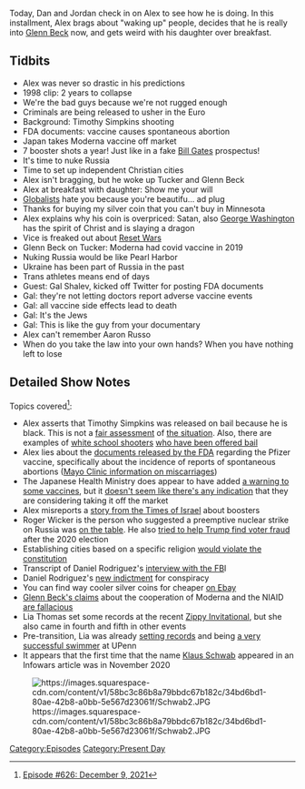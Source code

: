 {{DEFAULTSORT:
    #_EPISODE_0626:December 9, 2021
}}{{Episode
    | title           = December 9, 2021
    | caption         = Listen to this episode on [https://knowledgefight.libsyn.com/626-december-9-2021 Libsyn] [https://open.spotify.com/episode/3ulsw1nbVzM96jVGbs59qp Spotify], Read the [[Transcript/626: December 9, 2021|Unofficial Transcript]]
    | episodeNumber   = 626
    | length          = 01:27:46
    | airDate         = December 13, 2021
    | coverageDate    = December 9, 2021
    | episodeType     = [[:Category:Present Day|Present Day]]
    | appearance      = [[Timothy Simpkins]], [[Bill Gates]], [[Tucker Carlson]], [[Glenn Beck]], [[Gal Shalev]]
    | previousEpisode = [[625: December 5, 2021]]
    | nextEpisode     = [[627: Reset Wars: Episode 2]]
}}

{{Stub}}

Today, Dan and Jordan check in on Alex to see how he is doing.  In this installment, Alex brags about "waking up" people, decides that he is really into [[Glenn Beck]] now, and gets weird with his daughter over breakfast.

==Tidbits==

*Alex was never so drastic in his predictions
*1998 clip: 2 years to collapse
*We're the bad guys because we're not rugged enough
*Criminals are being released to usher in the Euro
*Background: Timothy Simpkins shooting
*FDA documents: vaccine causes spontaneous abortion
*Japan takes Moderna vaccine off market
*7 booster shots a year! Just like in a fake [[Bill Gates]] prospectus!
*It's time to nuke Russia
*Time to set up independent Christian cities
*Alex isn't bragging, but he woke up Tucker and Glenn Beck
*Alex at breakfast with daughter: Show me your will
*[[Globalists]] hate you because you're beautifu... ad plug
*Thanks for buying my silver coin that you can't buy in Minnesota
*Alex explains why his coin is overpriced: Satan, also [[George Washington]] has the spirit of Christ and is slaying a dragon
*Vice is freaked out about [[Reset Wars]]
*Glenn Beck on Tucker: Moderna had covid vaccine in 2019
*Nuking Russia would be like Pearl Harbor
*Ukraine has been part of Russia in the past
*Trans athletes means end of days
*Guest: Gal Shalev, kicked off Twitter for posting FDA documents
*Gal: they're not letting doctors report adverse vaccine events
*Gal: all vaccine side effects lead to death
*Gal: It's the Jews
*Gal: This is like the guy from your documentary
*Alex can't remember Aaron Russo
*When do you take the law into your own hands? When you have nothing left to lose

==Detailed Show Notes==

Topics covered<ref>[https://knowledgefight.com/research/2021/12/12/episode-626-december-9-2021 Episode #626: December 9, 2021]</ref>:

*Alex asserts that Timothy Simpkins was released on bail because he is black. This is not a [https://nypost.com/2021/10/07/suspected-texas-high-school-shooter-released-from-jail/ fair assessment] of [https://nypost.com/2021/10/07/suspected-texas-school-shooter-timothy-george-simpkins-was-bullied-family/ the situation]. Also, there are examples of [https://www.courier-journal.com/story/news/local/2018/03/01/marshall-county-high-school-shooter-gabe-parker-courtroom-video/386764002/ white school shooters] [https://www.chicagotribune.com/news/breaking/ct-met-dixon-school-shooting-court-20180518-story.html who have been offered bail]
*Alex lies about the [https://phmpt.org/wp-content/uploads/2021/11/5.3.6-postmarketing-experience.pdf documents released by the FDA] regarding the Pfizer vaccine, specifically about the incidence of reports of spontaneous abortions ([https://www.mayoclinic.org/diseases-conditions/pregnancy-loss-miscarriage/symptoms-causes/syc-20354298 Mayo Clinic information on miscarriages])
*The Japanese Health Ministry does appear to have added [https://freewestmedia.com/2021/12/07/japanese-ministry-of-health-warns-of-serious-side-effects-from-vaccines/ a warning to some vaccines], but it [https://www.japantimes.co.jp/news/2021/10/14/national/science-health/japan-men-under-30-pfizer-moderna/ doesn't seem like there's any indication] that they are considering taking it off the market
*Alex misreports a [https://www.timesofisrael.com/fourth-covid-shot-for-all-israelis-a-possibility-health-minister-says/ story from the Times of Israel] about boosters
*Roger Wicker is the person who suggested a preemptive nuclear strike on Russia was [https://www.dailymail.co.uk/news/article-10289031/Wicker-suggests-NUKE-Russia-Ukraine-invasion-claims-table.html on the table]. He also [https://mississippitoday.org/2020/11/25/wicker-searches-for-voter-fraud-as-mississippi-republicans-wont-acknowledge-trump-loss/ tried to help Trump find voter fraud] after the 2020 election
*Establishing cities based on a specific religion [https://law.justia.com/constitution/us/amendment-01/02-establishment-of-religion.html would violate the constitution]
*Transcript of Daniel Rodriguez's [https://storage.courtlistener.com/recap/gov.uscourts.dcd.229256/gov.uscourts.dcd.229256.38.1.pdf interview with the FB]I
*Daniel Rodriguez's [https://www.justice.gov/usao-dc/press-release/file/1451986/download new indictment] for conspiracy
*You can find way cooler silver coins for cheaper [https://www.ebay.com/itm/165059047868?hash=item266e4931bc%3Ag%3ABDEAAOSwmuNhODOB on Ebay]
*[https://www.politifact.com/article/2021/dec/10/fact-checking-glenn-becks-claim-us-government-co-o/ Glenn Beck's claims] about the cooperation of Moderna and the NIAID [https://factcheck.afp.com/moderna-had-not-developed-covid-19-vaccine-2019 are fallacious]
*Lia Thomas set some records at the recent [https://pennathletics.com/news/2021/12/3/womens-swimming-and-diving-womens-swimming-diving-in-second-place-after-day-one-of-zippy-invitational.aspx Zippy Invitational], but she also came in fourth and fifth in other events
*Pre-transition, Lia was already [https://swimswam.com/will-thomas-sets-pool-record-penn-hosts-west-chester/ setting records] and being [https://pennathletics.com/sports/mens-swimming-and-diving/roster/will-thomas/14590 a very successful swimmer] at UPenn
*It appears that the first time that the name [[Klaus Schwab]] appeared in an Infowars article was in November 2020

[[File:https://images.squarespace-cdn.com/content/v1/58bc3c86b8a79bbdc67b182c/34bd6bd1-80ae-42b8-a0bb-5e567d23061f/Schwab2.JPG|thumb|none]]

[[Category:Episodes]]
[[Category:Present Day]]
